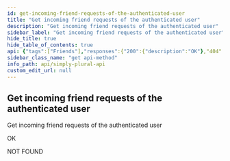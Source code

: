```yaml
---
id: get-incoming-friend-requests-of-the-authenticated-user
title: "Get incoming friend requests of the authenticated user"
description: "Get incoming friend requests of the authenticated user"
sidebar_label: "Get incoming friend requests of the authenticated user"
hide_title: true
hide_table_of_contents: true
api: {"tags":["Friends"],"responses":{"200":{"description":"OK"},"404":{"description":"NOT FOUND"}},"description":"Get incoming friend requests of the authenticated user","method":"get","path":"/v1/friends/requests/incoming","servers":[{"url":"https://api.apparyllis.com:8443"},{"url":"https://devapi.apparyllis.com"}],"info":{"title":"Simply Plural API","description":"This is a work-in-progress API definition. If you need to know specifcs, please go to https://github.com/ApparyllisOrg/SimplyPluralApi/blob/release/src/api/v1/routes.ts","version":"1.0"},"postman":{"name":"Get incoming friend requests of the authenticated user","description":{"type":"text/plain"},"url":{"path":["v1","friends","requests","incoming"],"host":["{{baseUrl}}"],"query":[],"variable":[]},"method":"GET"}}
sidebar_class_name: "get api-method"
info_path: api/simply-plural-api
custom_edit_url: null
---
```



## Get incoming friend requests of the authenticated user



Get incoming friend requests of the authenticated user

<div><ApiTabs><TabItem label={"200"} value={"200"}><div>

OK

</div><div></div></TabItem><TabItem label={"404"} value={"404"}><div>

NOT FOUND

</div><div></div></TabItem></ApiTabs></div>
      